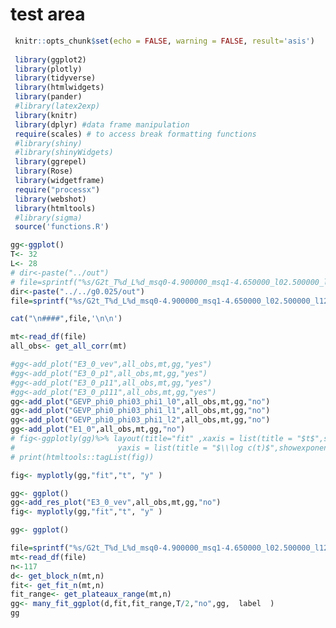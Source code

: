 # test area

```r
 knitr::opts_chunk$set(echo = FALSE, warning = FALSE, result='asis')
 
 library(ggplot2)
 library(plotly)
 library(tidyverse)
 library(htmlwidgets)
 library(pander)
 #library(latex2exp)
 library(knitr)
 library(dplyr) #data frame manipulation
 require(scales) # to access break formatting functions
 #library(shiny)
 #library(shinyWidgets)
 library(ggrepel)
 library(Rose)
 library(widgetframe)
 require("processx")
 library(webshot)
 library(htmltools)
 #library(sigma)
 source('functions.R')
```


```r



gg<-ggplot()
T<- 32
L<- 28
# dir<-paste("../out")
# file=sprintf("%s/G2t_T%d_L%d_msq0-4.900000_msq1-4.650000_l02.500000_l12.500000_mu5.000000_g0.000000_rep0_output",dir,T,L)
dir<-paste("../../g0.025/out")
file=sprintf("%s/G2t_T%d_L%d_msq0-4.900000_msq1-4.650000_l02.500000_l12.500000_mu5.000000_g0.025000_rep0_output",dir,T,L)

cat("\n####",file,'\n\n')

mt<-read_df(file)
all_obs<- get_all_corr(mt)

#gg<-add_plot("E3_0_vev",all_obs,mt,gg,"yes")
#gg<-add_plot("E3_0_p1",all_obs,mt,gg,"yes")
#gg<-add_plot("E3_0_p11",all_obs,mt,gg,"yes")
#gg<-add_plot("E3_0_p111",all_obs,mt,gg,"yes")
gg<-add_plot("GEVP_phi0_phi03_phi1_l0",all_obs,mt,gg,"no")
gg<-add_plot("GEVP_phi0_phi03_phi1_l1",all_obs,mt,gg,"no")
gg<-add_plot("GEVP_phi0_phi03_phi1_l2",all_obs,mt,gg,"no")
gg<-add_plot("E1_0",all_obs,mt,gg,"no")
# fig<-ggplotly(gg)%>% layout(title="fit" ,xaxis = list(title = "$t$",showexponent = "all", exponentformat = "e" , autorange = T  ) ,
#                       yaxis = list(title = "$\\log c(t)$",showexponent = "all", exponentformat = "e", autorange = T  ))  
# print(htmltools::tagList(fig))

fig<- myplotly(gg,"fit","t", "y" )


```



```r
gg<- ggplot()
gg<-add_res_plot("E3_0_vev",all_obs,mt,gg,"no")
fig<- myplotly(gg,"fit","t", "y" )

```


```r
gg<- ggplot()

file=sprintf("%s/G2t_T%d_L%d_msq0-4.900000_msq1-4.650000_l02.500000_l12.500000_mu5.000000_g0.000000_rep0_log_meff_shifted",dir,T,L)
mt<-read_df(file)
n<-117
d<- get_block_n(mt,n)
fit<- get_fit_n(mt,n)
fit_range<- get_plateaux_range(mt,n)
gg<- many_fit_ggplot(d,fit,fit_range,T/2,"no",gg,  label  )
gg
```
